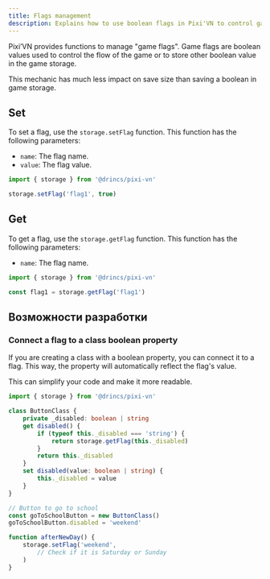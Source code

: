 ```yaml
---
title: Flags management
description: Explains how to use boolean flags in Pixi'VN to control game flow.
---
```


Pixi’VN provides functions to manage "game flags". Game flags are boolean values used to control the flow of the game or to store other boolean value in the game storage.

This mechanic has much less impact on save size than <DynamicLink href="/start/storage#set-a-variable-in-the-game-storage">saving a boolean in game storage</DynamicLink>.

## Set

To set a flag, use the `storage.setFlag` function.
This function has the following parameters:

- `name`: The flag name.
- `value`: The flag value.

```typescript
import { storage } from '@drincs/pixi-vn'

storage.setFlag('flag1', true)
```

## Get

To get a flag, use the `storage.getFlag` function.
This function has the following parameters:

- `name`: The flag name.

```typescript
import { storage } from '@drincs/pixi-vn'

const flag1 = storage.getFlag('flag1')
```

## Возможности разработки

### Connect a flag to a class boolean property

If you are creating a class with a boolean property, you can connect it to a flag. This way, the property will automatically reflect the flag's value.

This can simplify your code and make it more readable.

```typescript
import { storage } from '@drincs/pixi-vn'

class ButtonClass {
    private _disabled: boolean | string
    get disabled() {
        if (typeof this._disabled === 'string') {
            return storage.getFlag(this._disabled)
        }
        return this._disabled
    }
    set disabled(value: boolean | string) {
        this._disabled = value
    }
}
```

```typescript
// Button to go to school
const goToSchoolButton = new ButtonClass()
goToSchoolButton.disabled = 'weekend'

function afterNewDay() {
    storage.setFlag('weekend', 
        // Check if it is Saturday or Sunday
    )
}
```
